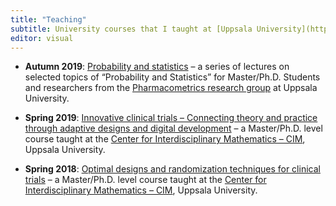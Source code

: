 ```yaml
---
title: "Teaching"
subtitle: University courses that I taught at [Uppsala University](https://www.uu.se).
editor: visual
---
```


- **Autumn 2019**: [Probability and statistics](./probability2019.qmd) – a series of lectures on selected topics of "Probability and Statistics" for Master/Ph.D. Students and researchers from the [Pharmacometrics research group](https://farmaci.uu.se/research/pharmacometrics/) at Uppsala University.

- **Spring 2019**: [Innovative clinical trials -- Connecting theory and practice through adaptive designs and digital development]() – a Master/Ph.D. level course taught at the [Center for Interdisciplinary Mathematics -- CIM](https://www.math.uu.se/research/cim/), Uppsala University. 

- **Spring 2018**: [Optimal designs and randomization techniques for clinical trials](./optimal-designs-and-randomization2018.qmd) – a Master/Ph.D. level course taught at the [Center for Interdisciplinary Mathematics -- CIM](https://www.math.uu.se/research/cim/), Uppsala University. 

